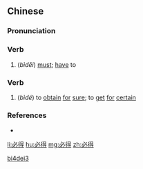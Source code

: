 ==Chinese==
{{zh-forms}}

===Pronunciation===
{{zh-pron
|m=bìděi,bìdé
|c=bit1 dak1
|h=pfs=pit-tet
|mn=pit-tit
|cat=v
}}

===Verb===
{{zh-verb}}

# (''bìděi'') [[must]]; [[have]] to

===Verb===
{{zh-verb}}

# {{lb|zh|archaic}} (''bìdé'') to [[obtain]] [[for]] [[sure]]; to [[get]] [[for]] [[certain]]

===References===
* {{cite-book
|last=Luo
|first=Guanzhong
|authorlink=w:Luo Guanzhong
|coauthors=
|year=c. 1330 - 1400
|title=[[s:Romance of the Three Kingdoms/Chapter 6#5|Romance of the Three Kingdoms/Chapter 6]]
|publisher=
|location=
}}

[[Category:Mandarin archaic terms|bi4dei3]]

[[li:必得]]
[[hu:必得]]
[[mg:必得]]
[[zh:必得]]